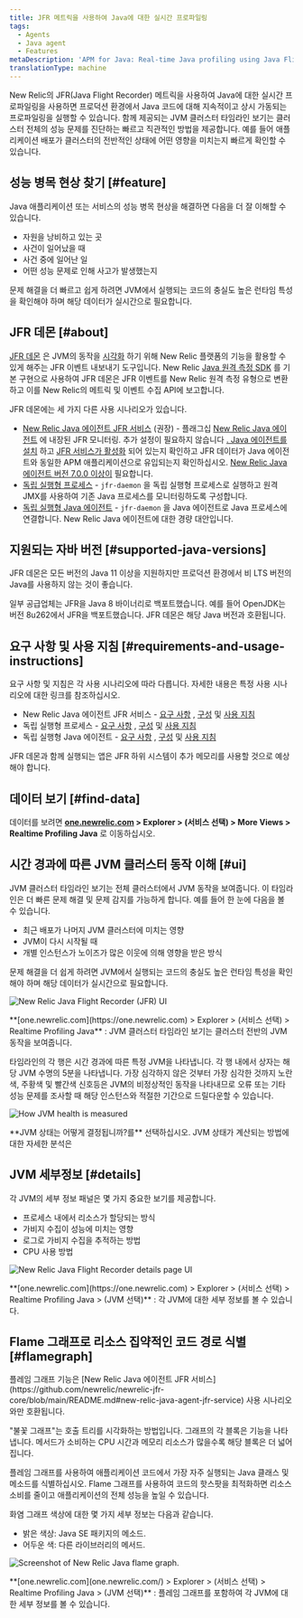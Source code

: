 ```yaml
---
title: JFR 메트릭을 사용하여 Java에 대한 실시간 프로파일링
tags:
  - Agents
  - Java agent
  - Features
metaDescription: 'APM for Java: Real-time Java profiling using Java Flight Recorder (JFR) metrics.'
translationType: machine
---
```






New Relic의 JFR(Java Flight Recorder) 메트릭을 사용하여 Java에 대한 실시간 프로파일링을 사용하면 프로덕션 환경에서 Java 코드에 대해 지속적이고 상시 가동되는 프로파일링을 실행할 수 있습니다. 함께 제공되는 JVM 클러스터 타임라인 보기는 클러스터 전체의 성능 문제를 진단하는 빠르고 직관적인 방법을 제공합니다. 예를 들어 애플리케이션 배포가 클러스터의 전반적인 상태에 어떤 영향을 미치는지 빠르게 확인할 수 있습니다.

## 성능 병목 현상 찾기 [#feature]

Java 애플리케이션 또는 서비스의 성능 병목 현상을 해결하면 다음을 더 잘 이해할 수 있습니다.

* 자원을 낭비하고 있는 곳
* 사건이 일어났을 때
* 사건 중에 일어난 일
* 어떤 성능 문제로 인해 사고가 발생했는지

문제 해결을 더 빠르고 쉽게 하려면 JVM에서 실행되는 코드의 충실도 높은 런타임 특성을 확인해야 하며 해당 데이터가 실시간으로 필요합니다.

## JFR 데몬 [#about]

[JFR 데몬](https://github.com/newrelic/newrelic-jfr-core) 은 JVM의 동작을 [시각화](#find-data) 하기 위해 New Relic 플랫폼의 기능을 활용할 수 있게 해주는 JFR 이벤트 내보내기 도구입니다. New Relic [Java 원격 측정 SDK](https://github.com/newrelic/newrelic-telemetry-sdk-java) 를 기본 구현으로 사용하여 JFR 데몬은 JFR 이벤트를 New Relic 원격 측정 유형으로 변환하고 이를 New Relic의 메트릭 및 이벤트 수집 API에 보고합니다.

JFR 데몬에는 세 가지 다른 사용 시나리오가 있습니다.

* [New Relic Java 에이전트 JFR 서비스](https://github.com/newrelic/newrelic-jfr-core/blob/main/README.md#new-relic-java-agent-jfr-service) (권장) - 플래그십 [New Relic Java 에이전트](/docs/agents/java-agent/) 에 내장된 JFR 모니터링. 추가 설정이 필요하지 않습니다 [. Java 에이전트를 설치](/docs/agents/java-agent/installation/install-java-agent/) 하고 [JFR 서비스가 활성화](/docs/agents/java-agent/configuration/java-agent-configuration-config-file/#jfr-real-time-profiling) 되어 있는지 확인하고 JFR 데이터가 Java 에이전트와 동일한 APM 애플리케이션으로 유입되는지 확인하십시오. [New Relic Java 에이전트 버전 7.0.0 이상이](/docs/release-notes/agent-release-notes/java-release-notes/java-agent-700/) 필요합니다.
* [독립 실행형 프로세스](https://github.com/newrelic/newrelic-jfr-core/blob/main/README.md#standalone-process) - `jfr-daemon` 을 독립 실행형 프로세스로 실행하고 원격 JMX를 사용하여 기존 Java 프로세스를 모니터링하도록 구성합니다.
* [독립 실행형 Java 에이전트](https://github.com/newrelic/newrelic-jfr-core/blob/main/README.md#standalone-java-agent) - `jfr-daemon` 을 Java 에이전트로 Java 프로세스에 연결합니다. New Relic Java 에이전트에 대한 경량 대안입니다.

## 지원되는 자바 버전 [#supported-java-versions]

JFR 데몬은 모든 버전의 Java 11 이상을 지원하지만 프로덕션 환경에서 비 LTS 버전의 Java를 사용하지 않는 것이 좋습니다.

일부 공급업체는 JFR을 Java 8 바이너리로 백포트했습니다. 예를 들어 OpenJDK는 버전 8u262에서 JFR을 백포트했습니다. JFR 데몬은 해당 Java 버전과 호환됩니다.

## 요구 사항 및 사용 지침 [#requirements-and-usage-instructions]

요구 사항 및 지침은 각 사용 시나리오에 따라 다릅니다. 자세한 내용은 특정 사용 시나리오에 대한 링크를 참조하십시오.

* New Relic Java 에이전트 JFR 서비스 - [요구 사항](https://github.com/newrelic/newrelic-jfr-core/blob/main/README.md#requirements-for-new-relic-java-agent-jfr-service) , [구성](https://github.com/newrelic/newrelic-jfr-core/blob/main/README.md#configuration-for-new-relic-java-agent-jfr-service) 및 [사용 지침](https://github.com/newrelic/newrelic-jfr-core/blob/main/README.md#usage-for-new-relic-java-agent-jfr-service)
* 독립 실행형 프로세스 - [요구 사항](https://github.com/newrelic/newrelic-jfr-core/blob/main/README.md#requirements-for-standalone-process) , [구성](https://github.com/newrelic/newrelic-jfr-core/blob/main/README.md#configuration-for-standalone-usage) 및 [사용 지침](https://github.com/newrelic/newrelic-jfr-core/blob/main/README.md#usage-for-standalone-process)
* 독립 실행형 Java 에이전트 - [요구 사항](https://github.com/newrelic/newrelic-jfr-core/blob/main/README.md#requirements-for-standalone-java-agent) , [구성](https://github.com/newrelic/newrelic-jfr-core/blob/main/README.md#configuration-for-standalone-usage) 및 [사용 지침](https://github.com/newrelic/newrelic-jfr-core/blob/main/README.md#usage-for-standalone-java-agent)

<Callout variant="important">
  JFR 데몬과 함께 실행되는 앱은 JFR 하위 시스템이 추가 메모리를 사용할 것으로 예상해야 합니다.
</Callout>

## 데이터 보기 [#find-data]

데이터를 보려면 **[one.newrelic.com](https://one.newrelic.com) > Explorer > (서비스 선택) > More Views > Realtime Profiling Java** 로 이동하십시오.

## 시간 경과에 따른 JVM 클러스터 동작 이해 [#ui]

JVM 클러스터 타임라인 보기는 전체 클러스터에서 JVM 동작을 보여줍니다. 이 타임라인은 더 빠른 문제 해결 및 문제 감지를 가능하게 합니다. 예를 들어 한 눈에 다음을 볼 수 있습니다.

* 최근 배포가 나머지 JVM 클러스터에 미치는 영향
* JVM이 다시 시작될 때
* 개별 인스턴스가 노이즈가 많은 이웃에 의해 영향을 받은 방식

문제 해결을 더 쉽게 하려면 JVM에서 실행되는 코드의 충실도 높은 런타임 특성을 확인해야 하며 해당 데이터가 실시간으로 필요합니다.

<img
  title="new-relic-one-java-flight-record-ui"
  alt="New Relic Java Flight Recorder (JFR) UI"
  src={newRelicOneJavaFlightRecordUi}
/>

<figcaption>
  **[one.newrelic.com](https://one.newrelic.com) > Explorer > (서비스 선택) > Realtime Profiling Java** : JVM 클러스터 타임라인 보기는 클러스터 전반의 JVM 동작을 보여줍니다.
</figcaption>

타임라인의 각 행은 시간 경과에 따른 특정 JVM을 나타냅니다. 각 행 내에서 상자는 해당 JVM 수명의 5분을 나타냅니다. 가장 심각하지 않은 것부터 가장 심각한 것까지 노란색, 주황색 및 빨간색 신호등은 JVM의 비정상적인 동작을 나타내므로 오류 또는 기타 성능 문제를 조사할 때 해당 인스턴스와 적절한 기간으로 드릴다운할 수 있습니다.

<img
  title="JVM-health-info"
  alt="How JVM health is measured"
  src={newRelicOneJvmHealth}
/>

<figcaption>
  **JVM 상태는 어떻게 결정됩니까?를** 선택하십시오. JVM 상태가 계산되는 방법에 대한 자세한 분석은
</figcaption>

## JVM 세부정보 [#details]

각 JVM의 세부 정보 패널은 몇 가지 중요한 보기를 제공합니다.

* 프로세스 내에서 리소스가 할당되는 방식
* 가비지 수집이 성능에 미치는 영향
* 로그로 가비지 수집을 추적하는 방법
* CPU 사용 방법

<img
  title="new-relic-one-java-flight-recorder-details-ui.jpg"
  alt="New Relic Java Flight Recorder details page UI"
  src={newRelicOneJavaFlightRecorderDetailsUi0}
/>

<figcaption>
  **[one.newrelic.com](https://one.newrelic.com) > Explorer > (서비스 선택) > Realtime Profiling Java > (JVM 선택)** : 각 JVM에 대한 세부 정보를 볼 수 있습니다.
</figcaption>

## Flame 그래프로 리소스 집약적인 코드 경로 식별 [#flamegraph]

<Callout variant="important">
  플레임 그래프 기능은 [New Relic Java 에이전트 JFR 서비스](https://github.com/newrelic/newrelic-jfr-core/blob/main/README.md#new-relic-java-agent-jfr-service) 사용 시나리오와만 호환됩니다.
</Callout>

"불꽃 그래프"는 호출 트리를 시각화하는 방법입니다. 그래프의 각 블록은 기능을 나타냅니다. 메서드가 소비하는 CPU 시간과 메모리 리소스가 많을수록 해당 블록은 더 넓어집니다.

플레임 그래프를 사용하여 애플리케이션 코드에서 가장 자주 실행되는 Java 클래스 및 메소드를 식별하십시오. Flame 그래프를 사용하여 코드의 핫스팟을 최적화하면 리소스 소비를 줄이고 애플리케이션의 전체 성능을 높일 수 있습니다.

화염 그래프 색상에 대한 몇 가지 세부 정보는 다음과 같습니다.

* 밝은 색상: Java SE 패키지의 메소드.
* 어두운 색: 다른 라이브러리의 메서드.

<img
  title="Screenshot of New Relic Java flame graph"
  alt="Screenshot of New Relic Java flame graph."
  src={jfrFlamegraphs}
/>

<figcaption>
  **[one.newrelic.com](one.newrelic.com/) > Explorer > (서비스 선택) > Realtime Profiling Java > (JVM 선택)** : 플레임 그래프를 포함하여 각 JVM에 대한 세부 정보를 볼 수 있습니다.
</figcaption>